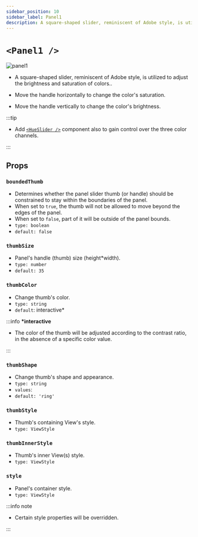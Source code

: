 ```yaml
---
sidebar_position: 10
sidebar_label: Panel1
description: A square-shaped slider, reminiscent of Adobe style, is utilized to adjust the brightness and saturation of colors.
---
```


# `<Panel1 />`

![panel1](../../../images/panel1.png)

- A square-shaped slider, reminiscent of Adobe style, is utilized to adjust the brightness and saturation of colors..

- Move the handle horizontally to change the color's saturation.

- Move the handle vertically to change the color's brightness.

:::tip

- Add [`<HueSlider />`](./HueSlider) component also to gain control over the three color channels.

:::

## Props

### `boundedThumb`

- Determines whether the panel slider thumb (or handle) should be constrained to stay within the boundaries of the panel.
- When set to `true`, the thumb will not be allowed to move beyond the edges of the panel.
- When set to `false`, part of it will be outside of the panel bounds.
- `type: boolean`
- `default: false`

### `thumbSize`

- Panel's handle (thumb) size (height\*width).
- `type: number`
- `default: 35`

### `thumbColor`

- Change thumb's color.
- `type: string`
- `default`: interactive\*

:::info **\*interactive**

- The color of the thumb will be adjusted according to the contrast ratio, in the absence of a specific color value.

:::

### `thumbShape`

- Change thumb's shape and appearance.
- `type: string`
- `values`: <shapes/>
- `default: 'ring'`

### `thumbStyle`

- Thumb's containing View's style.
- `type: ViewStyle`

### `thumbInnerStyle`

- Thumb's inner View(s) style.
- `type: ViewStyle`


<RenderThumb />

### `style`

- Panel's container style.
- `type: ViewStyle`

:::info note

- Certain style properties will be overridden.

:::
